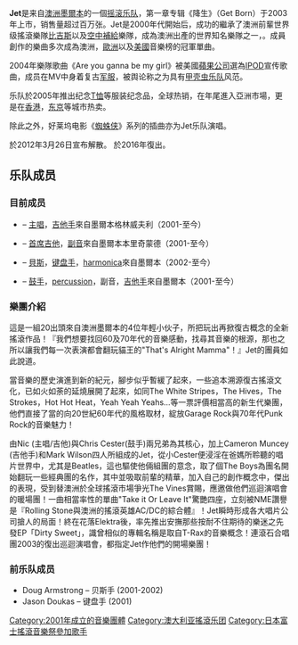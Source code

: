 {{Unreferenced |time=2010-01-23T11:40:34+00:00 }}
'''Jet'''是来自[[澳洲|澳洲]][[墨爾本|墨爾本]]的一個[[摇滚乐队|摇滚乐队]]，第一章专辑《降生》（Get Born）于2003年上市，销售量超过百万张。Jet是2000年代開始后，成功的繼承了澳洲前輩世界级搖滾樂隊[[比吉斯|比吉斯]]以及[[空中補給|空中補給]]樂隊，成為澳洲出產的世界知名樂隊之一，。成員創作的樂曲多次成為澳洲，[[歐洲|歐洲]]以及[[美國|美國]]音樂榜的冠軍單曲。

2004年樂隊歌曲《Are you ganna be my girl》被美國[[蘋果公司|蘋果公司]]選為[[IPOD|IPOD]]宣传歌曲，成员在MV中身着复古[[军服|军服]]，被舆论称之为具有[[甲壳虫乐队|甲壳虫乐队]]风范。

乐队於2005年推出纪念[[T恤|T恤]]等服装纪念品，全球热销，在年尾進入亞洲市場，更是在[[香港|香港]]，[[东京|东京]]等城市热卖。

除此之外，好莱坞电影《[[蜘蛛侠|蜘蛛侠]]》系列的插曲亦为Jet乐队演唱。

於2012年3月26日宣布解散。
於2016年復出。

== 乐队成员 ==
=== 目前成员 ===
* {{link-en|Nic Cester|Nic Cester}} – [[主唱|主唱]]，[[吉他手|吉他手]]來自墨爾本格林威夫利（2001-至今）
* {{link-en|Cameron Muncey|Cameron Muncey}} – [[首席吉他|首席吉他]]，[[副音|副音]]來自墨爾本本里奇蒙德（2001-至今）
* {{link-en|Mark Wilson|Mark Wilson (musician)}} – [[貝斯|貝斯]]，[[键盘手|键盘手]]，[[harmonica|harmonica]]來自墨爾本（2002-至今）
* {{link-en|Chris Cester|Chris Cester}} – [[鼓手|鼓手]]，[[Percussion_instrument|percussion]]，副音，[[吉他手|吉他手]]來自墨爾本（2001-至今）

=== 樂團介紹 ===

這是一組20出頭來自澳洲墨爾本的4位年輕小伙子，所把玩出再掀復古概念的全新搖滾作品！『我們想要找回60及70年代的音樂感動，找尋其音樂的根源，那也之所以讓我們每一次表演都會翻玩貓王的"That's Alright Mamma"！』Jet的團員如此說道。

當音樂的歷史演進到新的紀元，腳步似乎暫緩了起來，一些追本溯源復古搖滾文化，已如火如荼的延燒展開了起來，如同The White Stripes，The Hives，The Strokes，Hot Hot Heat，Yeah Yeah Yeahs…等一票評價相當高的新生代樂團，他們直接了當的向20世紀60年代的風格取材，綻放Garage Rock與70年代Punk Rock的音樂魅力！

由Nic (主唱/吉他)與Chris Cester(鼓手)兩兄弟為其核心，加上Cameron Muncey (吉他手)和Mark Wilson四人所組成的Jet，從小Cester便浸淫在爸媽所聆聽的唱片世界中，尤其是Beatles，這也驅使他倆組團的意念，取了個The Boys為團名開始翻玩一些經典團的名作，其中並吸取前輩的精華，加入自己的創作概念中，傑出的表現，受到替澳洲於全球搖滾市場爭光The Vines賞賜，應邀做他們巡迴演唱會的暖場團！一曲相當率性的單曲"Take it Or Leave It"驚艷四座，立刻被NME讚譽是『Rolling Stone與澳洲的搖滾英雄AC/DC的綜合體』！Jet瞬時形成各大唱片公司搶人的局面！終在花落Elektra後，率先推出安撫那些按耐不住期待的樂迷之先發EP「Dirty Sweet」，識曾相似的專輯名稱是取自T-Rax的音樂概念！連滾石合唱團2003的復出巡迴演唱會，都指定Jet作他們的開場樂團！

=== 前乐队成员 ===
* Doug Armstrong – 贝斯手 (2001-2002)
* Jason Doukas – 键盘手 (2001)

{{Authority control}}
{{DEFAULTSORT:Jet}}
[[Category:2001年成立的音樂團體|Category:2001年成立的音樂團體]]
[[Category:澳大利亚搖滾乐团|Category:澳大利亚搖滾乐团]]
[[Category:日本富士搖滾音樂祭參加歌手|Category:日本富士搖滾音樂祭參加歌手]]
